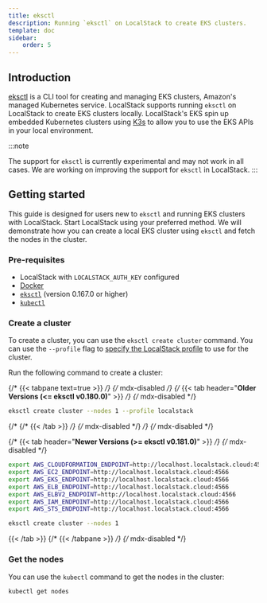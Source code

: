 ```yaml
---
title: eksctl
description: Running `eksctl` on LocalStack to create EKS clusters.
template: doc
sidebar:
    order: 5
---
```


## Introduction

[eksctl](https://eksctl.io/) is a CLI tool for creating and managing EKS clusters, Amazon's managed Kubernetes service.
LocalStack supports running `eksctl` on LocalStack to create EKS clusters locally.
LocalStack's EKS spin up embedded Kubernetes clusters using [K3s](https://github.com/k3s-io/k3s) to allow you to use the EKS APIs in your local environment.

:::note

The support for `eksctl` is currently experimental and may not work in all cases.
We are working on improving the support for `eksctl` in LocalStack.
:::

## Getting started

This guide is designed for users new to `eksctl` and running EKS clusters with LocalStack.
Start LocalStack using your preferred method.
We will demonstrate how you can create a local EKS cluster using `eksctl` and fetch the nodes in the cluster.

### Pre-requisites

- LocalStack with `LOCALSTACK_AUTH_KEY` configured
- [Docker](https://www.docker.com/)
- [`eksctl`](https://eksctl.io/) (version 0.167.0 or higher)
- [`kubectl`](https://kubernetes.io/docs/tasks/tools/#kubectl)

### Create a cluster

To create a cluster, you can use the `eksctl create cluster` command.
You can use the `--profile` flag to [specify the LocalStack profile](https://docs.localstack.cloud/user-guide/integrations/aws-cli/#configuring-a-custom-profile) to use for the cluster.

Run the following command to create a cluster:

{/* {{< tabpane text=true >}} */} {/* mdx-disabled */}
{/* {{< tab header="**Older Versions (<= eksctl v0.180.0)**" >}} */} {/* mdx-disabled */}
```bash
eksctl create cluster --nodes 1 --profile localstack
```
{/* {/* {{< /tab >}} */} {/* mdx-disabled */} */} {/* mdx-disabled */}

{/* {{< tab header="**Newer Versions (>= eksctl v0.181.0)**" >}} */} {/* mdx-disabled */}
```bash
export AWS_CLOUDFORMATION_ENDPOINT=http://localhost.localstack.cloud:4566
export AWS_EC2_ENDPOINT=http://localhost.localstack.cloud:4566
export AWS_EKS_ENDPOINT=http://localhost.localstack.cloud:4566
export AWS_ELB_ENDPOINT=http://localhost.localstack.cloud:4566
export AWS_ELBV2_ENDPOINT=http://localhost.localstack.cloud:4566
export AWS_IAM_ENDPOINT=http://localhost.localstack.cloud:4566
export AWS_STS_ENDPOINT=http://localhost.localstack.cloud:4566

eksctl create cluster --nodes 1
```
{{< /tab >}}
{/* {{< /tabpane >}} */} {/* mdx-disabled */}

### Get the nodes

You can use the `kubectl` command to get the nodes in the cluster:

```bash
kubectl get nodes
```

